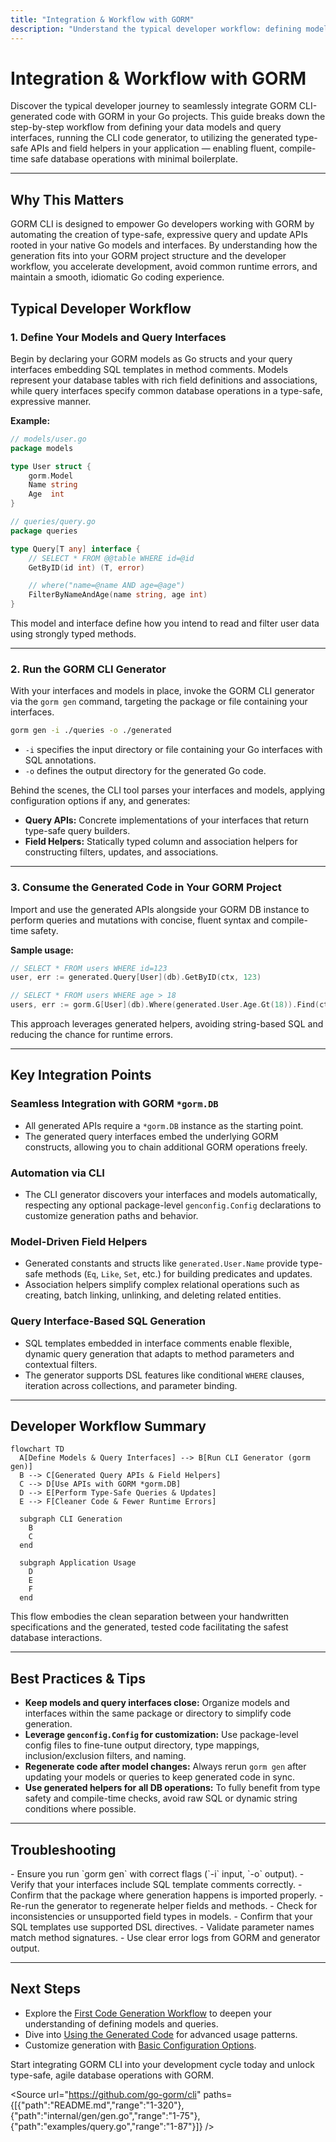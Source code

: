 ```yaml
---
title: "Integration & Workflow with GORM"
description: "Understand the typical developer workflow: defining models/interfaces, running the CLI generator, and consuming the generated code with GORM. Outlines seamless integration, automation points, and how generation fits in standard Go projects."
---
```


# Integration & Workflow with GORM

Discover the typical developer journey to seamlessly integrate GORM CLI-generated code with GORM in your Go projects. This guide breaks down the step-by-step workflow from defining your data models and query interfaces, running the CLI code generator, to utilizing the generated type-safe APIs and field helpers in your application — enabling fluent, compile-time safe database operations with minimal boilerplate.

---

## Why This Matters

GORM CLI is designed to empower Go developers working with GORM by automating the creation of type-safe, expressive query and update APIs rooted in your native Go models and interfaces. By understanding how the generation fits into your GORM project structure and the developer workflow, you accelerate development, avoid common runtime errors, and maintain a smooth, idiomatic Go coding experience.


## Typical Developer Workflow

### 1. Define Your Models and Query Interfaces

Begin by declaring your GORM models as Go structs and your query interfaces embedding SQL templates in method comments. Models represent your database tables with rich field definitions and associations, while query interfaces specify common database operations in a type-safe, expressive manner.

**Example:**

```go
// models/user.go
package models

type User struct {
    gorm.Model
    Name string
    Age  int
}

// queries/query.go
package queries

type Query[T any] interface {
    // SELECT * FROM @@table WHERE id=@id
    GetByID(id int) (T, error)

    // where("name=@name AND age=@age")
    FilterByNameAndAge(name string, age int)
}
```

This model and interface define how you intend to read and filter user data using strongly typed methods.

---

### 2. Run the GORM CLI Generator

With your interfaces and models in place, invoke the GORM CLI generator via the `gorm gen` command, targeting the package or file containing your interfaces.

```bash
gorm gen -i ./queries -o ./generated
```

- `-i` specifies the input directory or file containing your Go interfaces with SQL annotations.
- `-o` defines the output directory for the generated Go code.

Behind the scenes, the CLI tool parses your interfaces and models, applying configuration options if any, and generates:

- **Query APIs:** Concrete implementations of your interfaces that return type-safe query builders.
- **Field Helpers:** Statically typed column and association helpers for constructing filters, updates, and associations.


---

### 3. Consume the Generated Code in Your GORM Project

Import and use the generated APIs alongside your GORM DB instance to perform queries and mutations with concise, fluent syntax and compile-time safety.

**Sample usage:**

```go
// SELECT * FROM users WHERE id=123
user, err := generated.Query[User](db).GetByID(ctx, 123)

// SELECT * FROM users WHERE age > 18
users, err := gorm.G[User](db).Where(generated.User.Age.Gt(18)).Find(ctx)
```

This approach leverages generated helpers, avoiding string-based SQL and reducing the chance for runtime errors.

---

## Key Integration Points

### Seamless Integration with GORM `*gorm.DB`

- All generated APIs require a `*gorm.DB` instance as the starting point.
- The generated query interfaces embed the underlying GORM constructs, allowing you to chain additional GORM operations freely.

### Automation via CLI

- The CLI generator discovers your interfaces and models automatically, respecting any optional package-level `genconfig.Config` declarations to customize generation paths and behavior.

### Model-Driven Field Helpers

- Generated constants and structs like `generated.User.Name` provide type-safe methods (`Eq`, `Like`, `Set`, etc.) for building predicates and updates.
- Association helpers simplify complex relational operations such as creating, batch linking, unlinking, and deleting related entities.

### Query Interface-Based SQL Generation

- SQL templates embedded in interface comments enable flexible, dynamic query generation that adapts to method parameters and contextual filters.
- The generator supports DSL features like conditional `WHERE` clauses, iteration across collections, and parameter binding.

---

## Developer Workflow Summary

```mermaid
flowchart TD
  A[Define Models & Query Interfaces] --> B[Run CLI Generator (gorm gen)]
  B --> C[Generated Query APIs & Field Helpers]
  C --> D[Use APIs with GORM *gorm.DB]
  D --> E[Perform Type-Safe Queries & Updates]
  E --> F[Cleaner Code & Fewer Runtime Errors]

  subgraph CLI Generation
    B
    C
  end

  subgraph Application Usage
    D
    E
    F
  end
```

This flow embodies the clean separation between your handwritten specifications and the generated, tested code facilitating the safest database interactions.

---

## Best Practices & Tips

- **Keep models and query interfaces close:** Organize models and interfaces within the same package or directory to simplify code generation.
- **Leverage `genconfig.Config` for customization:** Use package-level config files to fine-tune output directory, type mappings, inclusion/exclusion filters, and naming.
- **Regenerate code after model changes:** Always rerun `gorm gen` after updating your models or queries to keep generated code in sync.
- **Use generated helpers for all DB operations:** To fully benefit from type safety and compile-time checks, avoid raw SQL or dynamic string conditions where possible.

---

## Troubleshooting

<AccordionGroup title="Common Issues and Solutions">
<Accordion title="Generated Code Not Found or Missing Methods">
- Ensure you run `gorm gen` with correct flags (`-i` input, `-o` output).
- Verify that your interfaces include SQL template comments correctly.
- Confirm that the package where generation happens is imported properly.
</Accordion>

<Accordion title="Compilation Errors After Model Changes">
- Re-run the generator to regenerate helper fields and methods.
- Check for inconsistencies or unsupported field types in models.
</Accordion>

<Accordion title="Runtime Errors: Unhandled SQL Conditions">
- Confirm that your SQL templates use supported DSL directives.
- Validate parameter names match method signatures.
- Use clear error logs from GORM and generator output.
</Accordion>
</AccordionGroup>

---

## Next Steps

- Explore the [First Code Generation Workflow](https://docs.gorm.io/getting-started/first-codegen-workflow/prepare-models-interfaces) to deepen your understanding of defining models and queries.
- Dive into [Using the Generated Code](https://docs.gorm.io/getting-started/first-codegen-workflow/using-generated-code) for advanced usage patterns.
- Customize generation with [Basic Configuration Options](https://docs.gorm.io/getting-started/first-codegen-workflow/basic-configuration-options).

Start integrating GORM CLI into your development cycle today and unlock type-safe, agile database operations with GORM.

<Source url="https://github.com/go-gorm/cli" paths={[{"path":"README.md","range":"1-320"},{"path":"internal/gen/gen.go","range":"1-75"},{"path":"examples/query.go","range":"1-87"}]} />